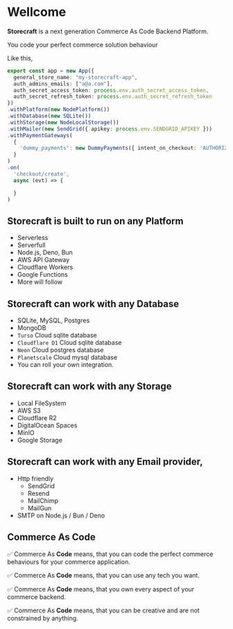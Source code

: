 # Well**come**

**Storecraft** is a next generation Commerce As Code Backend Platform.

You code your perfect commerce solution behaviour

Like this,

```ts
export const app = new App({
  general_store_name: "my-storecraft-app",
  auth_admins_emails: ["a@a.com"],
  auth_secret_access_token: process.env.auth_secret_access_token,
  auth_secret_refresh_token: process.env.auth_secret_refresh_token
})
.withPlatform(new NodePlatform())
.withDatabase(new SQLite())
.withStorage(new NodeLocalStorage())
.withMailer(new SendGrid({ apikey: process.env.SENDGRID_APIKEY }))
.withPaymentGateways(
  {
    'dummy_payments': new DummyPayments({ intent_on_checkout: 'AUTHORIZE' })
  }
)
.on(
  'checkout/create',
  async (evt) => {

  }
)
```

## **Storecraft** is built to run on any Platform
- Serverless
- Serverfull
- Node.js, Deno, Bun
- AWS API Gateway
- Cloudflare Workers 
- Google Functions
- More will follow

## **Storecraft** can work with any Database 
- SQLite, MySQL, Postgres 
- MongoDB
- `Turso` Cloud sqlite database
- `Cloudflare D1` Cloud sqlite database
- `Neon` Cloud postgres database
- `Planetscale` Cloud mysql database
- You can roll your own integration.

## **Storecraft** can work with any Storage 
- Local FileSystem
- AWS S3
- Cloudflare R2 
- DigitalOcean Spaces
- MinIO
- Google Storage

## **Storecraft** can work with any Email provider,
- Http friendly
  - SendGrid
  - Resend
  - MailChimp
  - MailGun
- SMTP on Node.js / Bun / Deno


## Commerce As **Code**

✅ <span className='font-bold italic'>Commerce As</span> **Code** means, that you can code the perfect commerce behaviours
for your commerce application.

✅ <span className='font-bold italic'>Commerce As</span> **Code** means, that you can use any tech you want.

✅ <span className='font-bold italic'>Commerce As</span> **Code** means, that you own every aspect of your commerce backend.

✅ <span className='font-bold italic'>Commerce As</span> **Code** means, that you can be creative and are not
constrained by anything.

